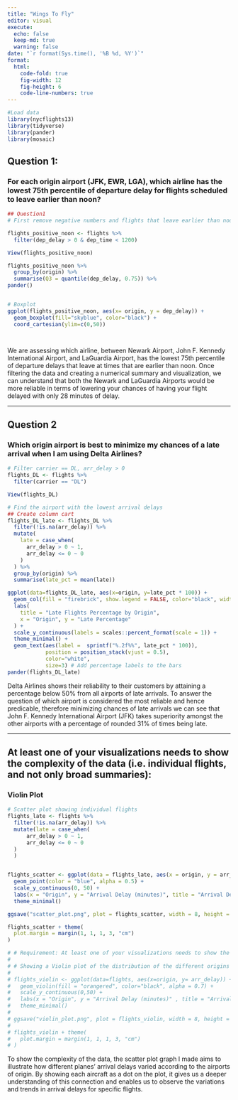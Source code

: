 ---
title: "Wings To Fly"
editor: visual
execute:
  echo: false
  keep-md: true
  warning: false
date: "`r format(Sys.time(), '%B %d, %Y')`"
format:
  html:
    code-fold: true
    fig-width: 12
    fig-height: 6
    code-line-numbers: true
---

```{r, message=FALSE}
#Load data
library(nycflights13)
library(tidyverse)
library(pander)
library(mosaic)
```

```{=html}
<!--
# Choose 2 Questions out of 3 to answer:
## Each answer should contain at least one chart and a description where you state the answer.

#1: For each origin airport (JFK, EWR, LGA), which airline has the lowest 75th percentile of departure delay for flights scheduled to leave earlier than noon?

#2: Which origin airport is best to minimize my chances of a late arrival when I am using Delta Airlines?

#3: Which destination airport is the worst airport for arrival delays? You decide on the metric for “worst.” -->
```
## Question 1:

### For each origin airport (JFK, EWR, LGA), which airline has the lowest 75th percentile of departure delay for flights scheduled to leave earlier than noon?

```{r}
## Question1
# First remove negative numbers and flights that leave earlier than noon

flights_positive_noon <- flights %>% 
  filter(dep_delay > 0 & dep_time < 1200)

View(flights_positive_noon)

flights_positive_noon %>% 
  group_by(origin) %>% 
  summarise(Q3 = quantile(dep_delay, 0.75)) %>% 
pander()


# Boxplot
ggplot(flights_positive_noon, aes(x= origin, y = dep_delay)) +
  geom_boxplot(fill="skyblue", color="black") +
  coord_cartesian(ylim=c(0,50))




```

We are assessing which airline, between Newark Airport, John F. Kennedy International Airport, and LaGuardia Airport, has the lowest 75th percentile of departure delays that leave at times that are earlier than noon. Once filtering the data and creating a numerical summary and visualization, we can understand that both the Newark and LaGuardia Airports would be more reliable in terms of lowering your chances of having your flight delayed with only 28 minutes of delay.

<hr>

## Question 2

### Which origin airport is best to minimize my chances of a late arrival when I am using Delta Airlines?

```{r}
# Filter carrier == DL, arr_delay > 0
flights_DL <- flights %>% 
  filter(carrier == "DL")

View(flights_DL)

```

```{r}
# Find the airport with the lowest arrival delays 
## Create column cart
flights_DL_late <- flights_DL %>% 
  filter(!is.na(arr_delay)) %>% 
  mutate(
    late = case_when(
      arr_delay > 0 ~ 1,
      arr_delay <= 0 ~ 0
    )
  ) %>% 
  group_by(origin) %>% 
  summarise(late_pct = mean(late))

ggplot(data=flights_DL_late, aes(x=origin, y=late_pct * 100)) +
  geom_col(fill = "firebrick", show.legend = FALSE, color="black", width  = 0.7) + # Adjust the width of bars
  labs(
    title = "Late Flights Percentage by Origin", 
    x = "Origin", y = "Late Percentage"
  ) +
  scale_y_continuous(labels = scales::percent_format(scale = 1)) +
  theme_minimal() +
  geom_text(aes(label =  sprintf("%.2f%%", late_pct * 100)),
            position = position_stack(vjust = 0.5),
            color="white",
            size=3) # Add percentage labels to the bars
pander(flights_DL_late)

```

Delta Airlines shows their reliability to their customers by attaining a percentage below 50% from all airports of late arrivals. To answer the question of which airport is considered the most reliable and hence predicable, therefore minimizing chances of late arrivals we can see that John F. Kennedy International Airport (JFK) takes superiority amongst the other airports with a percentage of rounded 31% of times being late.

<hr>

## At least one of your visualizations needs to show the complexity of the data (i.e. individual flights, and not only broad summaries):

### Violin Plot

```{r, warning=FALSE}
# Scatter plot showing individual flights
flights_late <- flights %>% 
  filter(!is.na(arr_delay)) %>% 
  mutate(late = case_when(
      arr_delay > 0 ~ 1,
      arr_delay <= 0 ~ 0
  )
  )


flights_scatter <- ggplot(data = flights_late, aes(x = origin, y = arr_delay)) +
  geom_point(color = "blue", alpha = 0.5) +
  scale_y_continuous(0, 50) +
  labs(x = "Origin", y = "Arrival Delay (minutes)", title = "Arrival Delay by Origin Airport") +
  theme_minimal()

ggsave("scatter_plot.png", plot = flights_scatter, width = 8, height = 4)

flights_scatter + theme(
  plot.margin = margin(1, 1, 1, 3, "cm") 
)

# # Requirement: At least one of your visualizations needs to show the complexity of the data (i.e. individual flights, and not only broad summaries).
# 
# # Showing a Violin plot of the distribution of the different origins
# 
# flights_violin <- ggplot(data=flights, aes(x=origin, y= arr_delay)) +
#   geom_violin(fill = "orangered", color="black", alpha = 0.7) +
#   scale_y_continuous(0,50) +
#   labs(x = "Origin", y = "Arrival Delay (minutes)" , title = "Arrival Delay by Origin Airport") +
#   theme_minimal()
# 
# ggsave("violin_plot.png", plot = flights_violin, width = 8, height = 4)
# 
# flights_violin + theme(
#   plot.margin = margin(1, 1, 1, 3, "cm") 
# )

```

To show the complexity of the data, the scatter plot graph I made aims to illustrate how different planes' arrival delays varied according to the airports of origin. By showing each aircraft as a dot on the plot, it gives us a deeper understanding of this connection and enables us to observe the variations and trends in arrival delays for specific flights.
